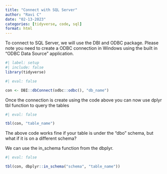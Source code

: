 ```yaml
---
title: "Connect with SQL Server"
author: "Ravi C"
date: "02-13-2023"
categories: [tidyverse, code, sql]
format: html
---
```


To connect to SQL Server, we will use the DBI and ODBC package.
Please note you need to create a ODBC connection in Windows using the built in "ODBC Data Source" application.

```r
#| label: setup
#| include: false
library(tidyverse)
```

```r
#| eval: false

con <- DBI::dbConnect(odbc::odbc(), "db_name")
```

Once the connection is create using the code above you can now use dplyr tbl function to query the tables

```r
#| eval: false

tbl(con, "table_name")
```

The above code works fine if your table is under the "dbo" schema, but what if it is on a different schema?

We can use the in_schema function from the dbplyr.

```r
#| eval: false

tbl(con, dbplyr::in_schema("schema", "table_name"))
```

